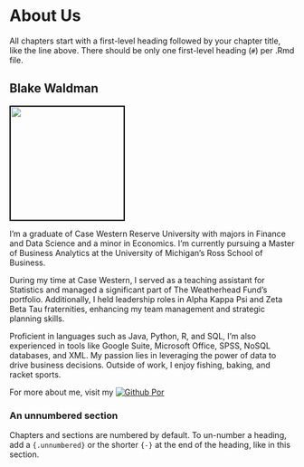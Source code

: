 # About Us

All chapters start with a first-level heading followed by your chapter title, like the line above. There should be only one first-level heading (`#`) per .Rmd file.

## Blake Waldman

<left>
<img src="_bookdown_files/Headshots/Blake_Picture.png" width="200" style="border:2px solid black;">
</left>

I'm a graduate of Case Western Reserve University with majors in Finance and Data Science and a minor in Economics. I'm currently pursuing a Master of Business Analytics at the University of Michigan's Ross School of Business.

During my time at Case Western, I served as a teaching assistant for Statistics and managed a significant part of The Weatherhead Fund's portfolio. Additionally, I held leadership roles in Alpha Kappa Psi and Zeta Beta Tau fraternities, enhancing my team management and strategic planning skills.

Proficient in languages such as Java, Python, R, and SQL, I'm also experienced in tools like Google Suite, Microsoft Office, SPSS, NoSQL databases, and XML. My passion lies in leveraging the power of data to drive business decisions. Outside of work, I enjoy fishing, baking, and racket sports.

For more about me, visit my [![Github Por](https://img.shields.io/badge/Github-333.svg?style=plastic&logo=Github&logoColor=white)](https://blakewaldman.github.io/) 


### An unnumbered section {-}

Chapters and sections are numbered by default. To un-number a heading, add a `{.unnumbered}` or the shorter `{-}` at the end of the heading, like in this section.
